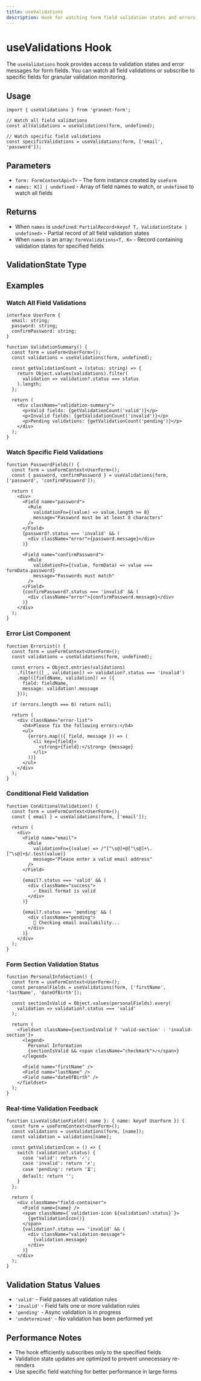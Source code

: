 ```yaml
---
title: useValidations
description: Hook for watching form field validation states and errors
---
```


# useValidations Hook

The `useValidations` hook provides access to validation states and error messages for form fields. You can watch all field validations or subscribe to specific fields for granular validation monitoring.

## Usage

```tsx
import { useValidations } from 'graneet-form';

// Watch all field validations
const allValidations = useValidations(form, undefined);

// Watch specific field validations
const specificValidations = useValidations(form, ['email', 'password']);
```

## Parameters

- `form: FormContextApi<T>` - The form instance created by `useForm`
- `names: K[] | undefined` - Array of field names to watch, or `undefined` to watch all fields

## Returns

- When `names` is `undefined`: `PartialRecord<keyof T, ValidationState | undefined>` - Partial record of all field validation states
- When `names` is an array: `FormValidations<T, K>` - Record containing validation states for specified fields

## ValidationState Type

<AutoTypeTable path="../../packages/graneet-form/src/shared/types/validation.ts" name="ValidationState" />

## Examples

### Watch All Field Validations

```tsx
interface UserForm {
  email: string;
  password: string;
  confirmPassword: string;
}

function ValidationSummary() {
  const form = useForm<UserForm>();
  const validations = useValidations(form, undefined);

  const getValidationCount = (status: string) => {
    return Object.values(validations).filter(
      validation => validation?.status === status
    ).length;
  };

  return (
    <div className="validation-summary">
      <p>Valid fields: {getValidationCount('valid')}</p>
      <p>Invalid fields: {getValidationCount('invalid')}</p>
      <p>Pending validations: {getValidationCount('pending')}</p>
    </div>
  );
}
```

### Watch Specific Field Validations

```tsx
function PasswordFields() {
  const form = useFormContext<UserForm>();
  const { password, confirmPassword } = useValidations(form, ['password', 'confirmPassword']);

  return (
    <div>
      <Field name="password">
        <Rule 
          validationFn={(value) => value.length >= 8}
          message="Password must be at least 8 characters"
        />
      </Field>
      {password?.status === 'invalid' && (
        <div className="error">{password.message}</div>
      )}

      <Field name="confirmPassword">
        <Rule 
          validationFn={(value, formData) => value === formData.password}
          message="Passwords must match"
        />
      </Field>
      {confirmPassword?.status === 'invalid' && (
        <div className="error">{confirmPassword.message}</div>
      )}
    </div>
  );
}
```

### Error List Component

```tsx
function ErrorList() {
  const form = useFormContext<UserForm>();
  const validations = useValidations(form, undefined);

  const errors = Object.entries(validations)
    .filter(([_, validation]) => validation?.status === 'invalid')
    .map(([fieldName, validation]) => ({
      field: fieldName,
      message: validation!.message
    }));

  if (errors.length === 0) return null;

  return (
    <div className="error-list">
      <h4>Please fix the following errors:</h4>
      <ul>
        {errors.map(({ field, message }) => (
          <li key={field}>
            <strong>{field}:</strong> {message}
          </li>
        ))}
      </ul>
    </div>
  );
}
```

### Conditional Field Validation

```tsx
function ConditionalValidation() {
  const form = useFormContext<UserForm>();
  const { email } = useValidations(form, ['email']);

  return (
    <div>
      <Field name="email">
        <Rule 
          validationFn={(value) => /^[^\s@]+@[^\s@]+\.[^\s@]+$/.test(value)}
          message="Please enter a valid email address"
        />
      </Field>

      {email?.status === 'valid' && (
        <div className="success">
          ✓ Email format is valid
        </div>
      )}

      {email?.status === 'pending' && (
        <div className="pending">
          🔄 Checking email availability...
        </div>
      )}
    </div>
  );
}
```

### Form Section Validation Status

```tsx
function PersonalInfoSection() {
  const form = useFormContext<UserForm>();
  const personalFields = useValidations(form, ['firstName', 'lastName', 'dateOfBirth']);

  const sectionIsValid = Object.values(personalFields).every(
    validation => validation?.status === 'valid'
  );

  return (
    <fieldset className={sectionIsValid ? 'valid-section' : 'invalid-section'}>
      <legend>
        Personal Information 
        {sectionIsValid && <span className="checkmark">✓</span>}
      </legend>
      
      <Field name="firstName" />
      <Field name="lastName" />
      <Field name="dateOfBirth" />
    </fieldset>
  );
}
```

### Real-time Validation Feedback

```tsx
function LiveValidationField({ name }: { name: keyof UserForm }) {
  const form = useFormContext<UserForm>();
  const validations = useValidations(form, [name]);
  const validation = validations[name];

  const getValidationIcon = () => {
    switch (validation?.status) {
      case 'valid': return '✓';
      case 'invalid': return '✗';
      case 'pending': return '⏳';
      default: return '';
    }
  };

  return (
    <div className="field-container">
      <Field name={name} />
      <span className={`validation-icon ${validation?.status}`}>
        {getValidationIcon()}
      </span>
      {validation?.status === 'invalid' && (
        <div className="validation-message">
          {validation.message}
        </div>
      )}
    </div>
  );
}
```

## Validation Status Values

- `'valid'` - Field passes all validation rules
- `'invalid'` - Field fails one or more validation rules
- `'pending'` - Async validation is in progress
- `'undetermined'` - No validation has been performed yet

## Performance Notes

- The hook efficiently subscribes only to the specified fields
- Validation state updates are optimized to prevent unnecessary re-renders
- Use specific field watching for better performance in large forms